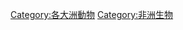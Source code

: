 {{Catnav|頁面分類|各種主題的頁面分類|依大洲來作的分類}}
{{Commonscat|Animals of Africa}}

[[Category:各大洲動物|Category:各大洲動物]]
[[Category:非洲生物|Category:非洲生物]]